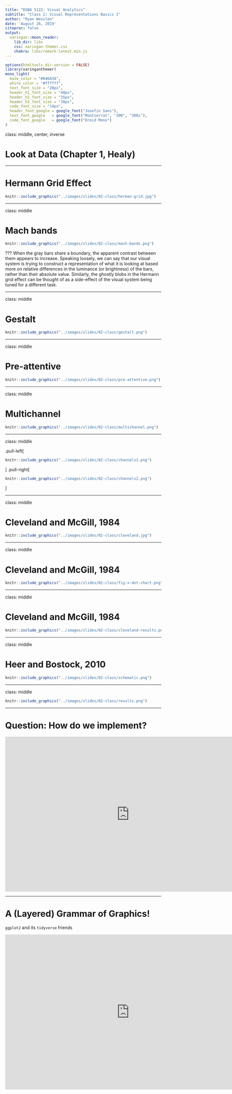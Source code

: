 ```yaml
---
title: "DSBA 5122: Visual Analytics"
subtitle: "Class 2: Visual Representations Basics I"  
author: "Ryan Wesslen"
date: 'August 26, 2019'
citeproc: false
output:
  xaringan::moon_reader:
    lib_dir: libs
    css: xaringan-themer.css
    chakra: libs/remark-latest.min.js
---
```


```r
options(htmltools.dir.version = FALSE)
library(xaringanthemer)
mono_light(
  base_color = "#046A38",
  white_color = "#ffffff",
  text_font_size = "28px",
  header_h1_font_size = "40px",
  header_h2_font_size = "35px", 
  header_h3_font_size = "30px",
  code_font_size = "14px",
  header_font_google = google_font("Josefin Sans"),
  text_font_google   = google_font("Montserrat", "300", "300i"),
  code_font_google   = google_font("Droid Mono")
)
```

class: middle, center, inverse

# Look at Data (Chapter 1, Healy)

---

# Hermann Grid Effect

```r
knitr::include_graphics("../images/slides/02-class/herman-grid.jpg")
```

---

class: middle

# Mach bands

```r
knitr::include_graphics("../images/slides/02-class/mach-bands.png")
```

???
When the gray bars share a boundary, the apparent contrast between them appears to increase. Speaking loosely, we can say that our visual system is trying to construct a representation of what it is looking at based more on relative differences in the luminance (or brightness) of the bars, rather than their absolute value. Similarly, the ghostly blobs in the Hermann grid effect can be thought of as a side-effect of the visual system being tuned for a different task.

---

class: middle

# Gestalt

```r
knitr::include_graphics("../images/slides/02-class/gestalt.png")
```

---

class: middle

# Pre-attentive

```r
knitr::include_graphics("../images/slides/02-class/pre-attentive.png")
```

---

class: middle

# Multichannel

```r
knitr::include_graphics("../images/slides/02-class/multichannel.png")
```

---

class: middle

.pull-left[
```r
knitr::include_graphics("../images/slides/02-class/channels1.png")
```
]
.pull-right[
```r
knitr::include_graphics("../images/slides/02-class/channels2.png")
```
]

---

class: middle

# Cleveland and McGill, 1984

```r
knitr::include_graphics("../images/slides/02-class/cleveland.jpg")
```

---

class: middle

# Cleveland and McGill, 1984

```r
knitr::include_graphics("../images/slides/02-class/fig-x-dot-chart.png")
```

---

class: middle

# Cleveland and McGill, 1984

```r
knitr::include_graphics("../images/slides/02-class/cleveland-results.png")
```

---

class: middle

# Heer and Bostock, 2010

```r
knitr::include_graphics("../images/slides/02-class/schematic.png")
```

---

class: middle

```r
knitr::include_graphics("../images/slides/02-class/results.png")
```

---

# Question: How do we implement?

<iframe src="https://giphy.com/embed/3oz8xZvvOZRmKay4xy" width = "800" height="500" frameBorder="0" class="giphy-embed" allowFullScreen></iframe><p><a href="https://giphy.com/gifs/foxhomeent-3oz8xZvvOZRmKay4xy"></a></p>

---

# A (Layered) Grammar of Graphics! 

`ggplot2` and its `tidyverse` friends

<iframe src="https://giphy.com/embed/3ohs4n9YN9nkvCjGow" width = "800" height="500" frameBorder="0" class="giphy-embed" allowFullScreen></iframe><p><a href="https://giphy.com/gifs/groundhog-day-3ohs4n9YN9nkvCjGow"></a></p>


